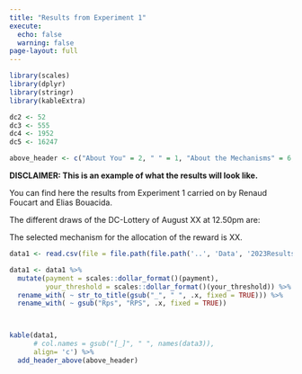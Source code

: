 ```yaml
---
title: "Results from Experiment 1"
execute: 
  echo: false
  warning: false
page-layout: full
---
```


```r
library(scales)
library(dplyr)
library(stringr)
library(kableExtra)
```


```r

dc2 <- 52
dc3 <- 555
dc4 <- 1952
dc5 <- 16247

above_header <- c("About You" = 2, " " = 1, "About the Mechanisms" = 6,  "Predictions" = 3)
```

**DISCLAIMER: This is an example of what the results will look like.**

You can find here the results from Experiment 1 carried on by Renaud Foucart and Elias Bouacida. 

The different draws of the DC-Lottery of August XX at 12.50pm are:

<!-- - DC-2:  X, X, so the participant number selected is XX; -->
<!-- - DC-3: X, X, X, the rest in the division by 200 is `r dc3 %% 200`, which is the threshold amount (in cents). The first number is above/below 5, so the question used is the first/second.-->
<!-- - DC-4: X, X, X, X, so the rest in the division by 3 is `r dc4%%3` and the question for predictions selected is XX. -->
<!-- - DC-5: X, X, X, X, X, so the sequence to match is X, X, X, X, X. -->

The selected mechanism for the allocation of the reward is XX.




```r

data1 <- read.csv(file = file.path(file.path('..', 'Data', '2023ResultsExperiment1.csv')))

data1 <- data1 %>% 
  mutate(payment = scales::dollar_format()(payment), 
         your_threshold = scales::dollar_format()(your_threshold)) %>% 
  rename_with( ~ str_to_title(gsub("_", " ", .x, fixed = TRUE))) %>% 
  rename_with( ~ gsub("Rps", "RPS", .x, fixed = TRUE))



kable(data1,
      # col.names = gsub("[_]", " ", names(data3)),
      align= 'c') %>% 
  add_header_above(above_header)
```



